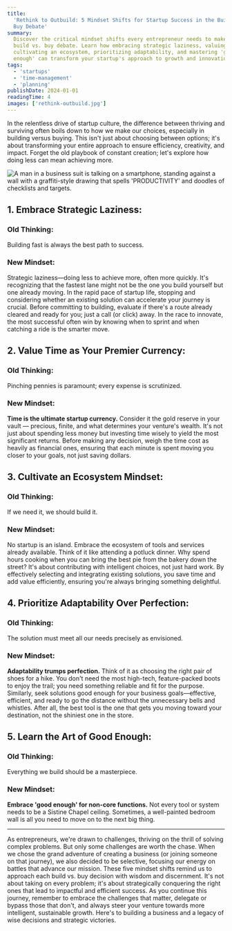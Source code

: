 ```yaml
---
title:
  'Rethink to Outbuild: 5 Mindset Shifts for Startup Success in the Build vs.
  Buy Debate'
summary:
  Discover the critical mindset shifts every entrepreneur needs to make in the
  build vs. buy debate. Learn how embracing strategic laziness, valuing time,
  cultivating an ecosystem, prioritizing adaptability, and mastering 'good
  enough' can transform your startup's approach to growth and innovation.
tags:
  - 'startups'
  - 'time-management'
  - 'planning'
publishDate: 2024-01-01
readingTime: 4
images: ['rethink-outbuild.jpg']
---
```


In the relentless drive of startup culture, the difference between thriving and
surviving often boils down to how we make our choices, especially in building
versus buying. This isn't just about choosing between options; it's about
transforming your entire approach to ensure efficiency, creativity, and impact.
Forget the old playbook of constant creation; let's explore how doing less can
mean achieving more.

![A man in a business suit is talking on a smartphone, standing against a wall with a graffiti-style drawing that spells 'PRODUCTIVITY' and doodles of checklists and targets.](rethink-outbuild.jpg)

## 1. Embrace Strategic Laziness:

### Old Thinking:

Building fast is always the best path to success.

### New Mindset:

Strategic laziness—doing less to achieve more, often more quickly. It's
recognizing that the fastest lane might not be the one you build yourself but
one already moving. In the rapid pace of startup life, stopping and considering
whether an existing solution can accelerate your journey is crucial. Before
committing to building, evaluate if there's a route already cleared and ready
for you; just a call (or click) away. In the race to innovate, the most
successful often win by knowing when to sprint and when catching a ride is the
smarter move.

## 2. Value Time as Your Premier Currency:

### Old Thinking:

Pinching pennies is paramount; every expense is scrutinized.

### New Mindset:

**Time is the ultimate startup currency.** Consider it the gold reserve in your
vault — precious, finite, and what determines your venture's wealth. It's not
just about spending less money but investing time wisely to yield the most
significant returns. Before making any decision, weigh the time cost as heavily
as financial ones, ensuring that each minute is spent moving you closer to your
goals, not just saving dollars.

## 3. Cultivate an Ecosystem Mindset:

### Old Thinking:

If we need it, we should build it.

### New Mindset:

No startup is an island. Embrace the ecosystem of tools and services already
available. Think of it like attending a potluck dinner. Why spend hours cooking
when you can bring the best pie from the bakery down the street? It's about
contributing with intelligent choices, not just hard work. By effectively
selecting and integrating existing solutions, you save time and add value
efficiently, ensuring you're always bringing something delightful.

## 4. Prioritize Adaptability Over Perfection:

### Old Thinking:

The solution must meet all our needs precisely as envisioned.

### New Mindset:

**Adaptability trumps perfection.** Think of it as choosing the right pair of
shoes for a hike. You don't need the most high-tech, feature-packed boots to
enjoy the trail; you need something reliable and fit for the purpose. Similarly,
seek solutions good enough for your business goals—effective, efficient, and
ready to go the distance without the unnecessary bells and whistles. After all,
the best tool is the one that gets you moving toward your destination, not the
shiniest one in the store.

## 5. Learn the Art of Good Enough:

### Old Thinking:

Everything we build should be a masterpiece.

### New Mindset:

**Embrace 'good enough' for non-core functions.** Not every tool or system needs
to be a Sistine Chapel ceiling. Sometimes, a well-painted bedroom wall is all
you need to move on to the next big thing.

---

As entrepreneurs, we're drawn to challenges, thriving on the thrill of solving
complex problems. But only some challenges are worth the chase. When we chose
the grand adventure of creating a business (or joining someone on that journey),
we also decided to be selective, focusing our energy on battles that advance our
mission. These five mindset shifts remind us to approach each build vs. buy
decision with wisdom and discernment. It's not about taking on every problem;
it's about strategically conquering the right ones that lead to impactful and
efficient success. As you continue this journey, remember to embrace the
challenges that matter, delegate or bypass those that don't, and always steer
your venture towards more intelligent, sustainable growth. Here's to building a
business and a legacy of wise decisions and strategic victories.
